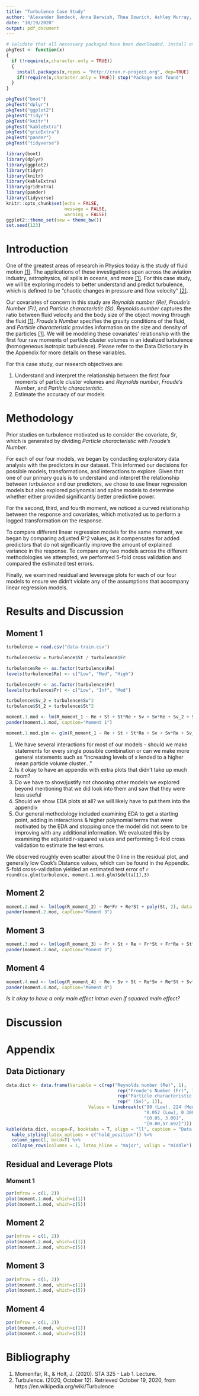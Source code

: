 ```yaml
---
title: "Turbulence Case Study"
author: "Alexander Bendeck, Anna Darwish, Thea Dowrich, Ashley Murray, Matty Pahren"
date: "10/19/2020"
output: pdf_document
---
```


```r
# Validate that all necessary packaged have been downloaded, install otherwise or throw err package DNE
pkgTest <- function(x)
{
  if (!require(x,character.only = TRUE))
  {
    install.packages(x,repos = "http://cran.r-project.org", dep=TRUE)
    if(!require(x,character.only = TRUE)) stop("Package not found")
  }
}
```

```r
pkgTest("boot")
pkgTest("dplyr")
pkgTest("ggplot2")
pkgTest("tidyr")
pkgTest("knitr")
pkgTest("kableExtra")
pkgTest("gridExtra")
pkgTest("pander")
pkgTest("tidyverse")
```

```r
library(boot)
library(dplyr)
library(ggplot2)
library(tidyr)
library(knitr)
library(kableExtra)
library(gridExtra)
library(pander)
library(tidyverse)
knitr::opts_chunk$set(echo = FALSE,
                      message = FALSE,
                      warning = FALSE)
ggplot2::theme_set(new = theme_bw())
set.seed(123)
```

# Introduction

One of the greatest areas of research in Physics today is the study of fluid motion [[1]][Bibliography]. The applications of these investigations span across the aviation industry, astrophysics, oil spills in oceans, and more [[1]][Bibliography]. For this case study, we will be exploring models to better understand and predict turbulence, which is defined to be "chaotic changes in pressure and flow velocity" [[2]][Bibliography]. 

Our covariates of concern in this study are *Reynolds number (Re)*, *Froude's Number (Fr)*, and *Particle characteristic (St)*. *Reynolds number* captures the ratio between fluid velocity and the body size of the object moving through the fluid [[1]][Bibliography]. *Froude's Number* specifies the gravity conditions of the fluid, and *Particle characteristic* provides information on the size and density of the particles [[1]][Bibliography]. We will be modeling these covariates' relationship with the first four raw moments of particle cluster volumes in an idealized turbulence (homogeneous isotropic turbulence). Please refer to the Data Dictionary in the Appendix for more details on these variables.

For this case study, our research objectives are:

1. Understand and interpret the relationship between the first four moments of particle cluster volumes and *Reynolds number*, *Froude's Number*, and *Particle characteristic*.
2. Estimate the accuracy of our models

# Methodology

Prior studies on turbulence motivated us to consider the covariate, *Sr*, which is generated by dividing *Particle characteristic* with *Froude's Number*.

For each of our four models, we began by conducting exploratory data analysis with the predictors in our dataset. This informed our decisions for possible models, transformations, and interactions to explore. Given that one of our primary goals is to understand and interpret the relationship between *turbulence* and our predictors, we chose to use linear regression models but also explored polynomial and spline models to determine whether either provided significantly better predictive power. 

For the second, third, and fourth moment, we noticed a curved relationship between the response and covariates, which motivated us to perform a logged transformation on the response.

To compare different linear regression models for the same moment, we began by comparing adjusted *R^2* values, as it compensates for added predictors that do not significantly improve the amount of explained variance in the response. To compare any two models across the different methodologies we attempted, we performed 5-fold cross validation and compared the estimated test errors.

Finally, we examined residual and levereage plots for each of our four models to ensure we didn't violate any of the assumptions that accompany linear regression models.

# Results and Discussion

## Moment 1

```r
turbulence = read.csv("data-train.csv")

turbulence$Sv = turbulence$St / turbulence$Fr

turbulence$Re <- as.factor(turbulence$Re)
levels(turbulence$Re) <- c("Low", "Med", "High")

turbulence$Fr <- as.factor(turbulence$Fr)
levels(turbulence$Fr) <- c("Low", "Inf", "Med") 

turbulence$Sv_2 = turbulence$Sv^2
turbulence$St_2 = turbulence$St^2
```

```r
moment.1.mod <- lm(R_moment_1 ~ Re + St + St*Re + Sv + Sv*Re + Sv_2 + Sv_2*Re, data=turbulence)
pander(moment.1.mod, caption="Moment 1")

moment.1.mod.glm <- glm(R_moment_1 ~ Re + St + St*Re + Sv + Sv*Re + Sv_2 + Sv_2*Re, data=turbulence)
```

1. We have several interactions for most of our models - should we make statements for every single possible combination or can we make more general statements such as "increasing levels of x lended to a higher mean particle volume cluster..."
2. Is it okay to have an appendix with extra plots that didn't take up much room?
3. Do we have to show/justify not choosing other models we explored beyond mentioning that we did look into them and saw that they were less useful
4. Should we show EDA plots at all? we will likely have to put them into the appendix
5. Our general methodology included examining EDA to get a starting point, adding in interactions & higher polynomial terms that were motivated by the EDA and stopping once the model did not seem to be improving with any additional information. We evaluated this by examining the adjusted r-squared values and performing 5-fold cross validation to estimate the test errors.

We observed roughly even scatter about the 0 line in the residual plot, and generally low Cook's Distance values, which can be found in the Appendix. 5-fold cross-validation yielded an estimated test error of `r round(cv.glm(turbulence, moment.1.mod.glm)$delta[1],3)` 

## Moment 2

```r
moment.2.mod <- lm(log(R_moment_2) ~ Re*Fr + Re*St + poly(St, 2), data = turbulence)
pander(moment.2.mod, caption="Moment 3")
```

## Moment 3

```r
moment.3.mod <- lm(log(R_moment_3) ~ Fr + St + Re + Fr*St + Fr*Re + St*Re, data=turbulence)
pander(moment.3.mod, caption="Moment 3")
```

## Moment 4

```r
moment.4.mod <- lm(log(R_moment_4) ~ Re + Sv + St + Re*Sv + Re*St + Sv*St, data=turbulence)
pander(moment.4.mod, caption="Moment 4")
```

*Is it okay to have a only main effect intrxn even if squared main effect?*

# Discussion

\newpage

# Appendix

## Data Dictionary

```r
data.dict <- data.frame(Variable = c(rep("Reynolds number (Re)", 1),
                                          rep("Froude's Number (Fr)", 1),
                                          rep("Particle characteristic (St)", 1),
                                          rep(" (Sv)", 1)),
                               Values = linebreak(c("90 (Low), 224 (Med), 398 (High)",
                                                    "0.052 (Low), 0.300 (Med), Inf (High)",
                                                    "[0.05, 3.00]",
                                                    "[0.00,57.692]")))
kable(data.dict, escape=F, booktabs = T, align = "ll", caption = "Data Dictionary") %>%
  kable_styling(latex_options = c("hold_position")) %>%
  column_spec(1, bold=T) %>%
  collapse_rows(columns = 1, latex_hline = "major", valign = "middle")
```

## Residual and Leverage Plots

### Moment 1

```r
par(mfrow = c(1, 2))
plot(moment.1.mod, which=c(1))
plot(moment.1.mod, which=c(5))
```

## Moment 2

```r
par(mfrow = c(1, 2))
plot(moment.2.mod, which=c(1))
plot(moment.2.mod, which=c(5))
```

## Moment 3

```r
par(mfrow = c(1, 2))
plot(moment.3.mod, which=c(1))
plot(moment.3.mod, which=c(5))
```

## Moment 4

```r
par(mfrow = c(1, 2))
plot(moment.4.mod, which=c(1))
plot(moment.4.mod, which=c(5))
```

# Bibliography

1. Momenifar, R., &amp; Holt, J. (2020). STA 325 - Lab 1. Lecture.
2. Turbulence. (2020, October 12). Retrieved October 19, 2020, from https://en.wikipedia.org/wiki/Turbulence




